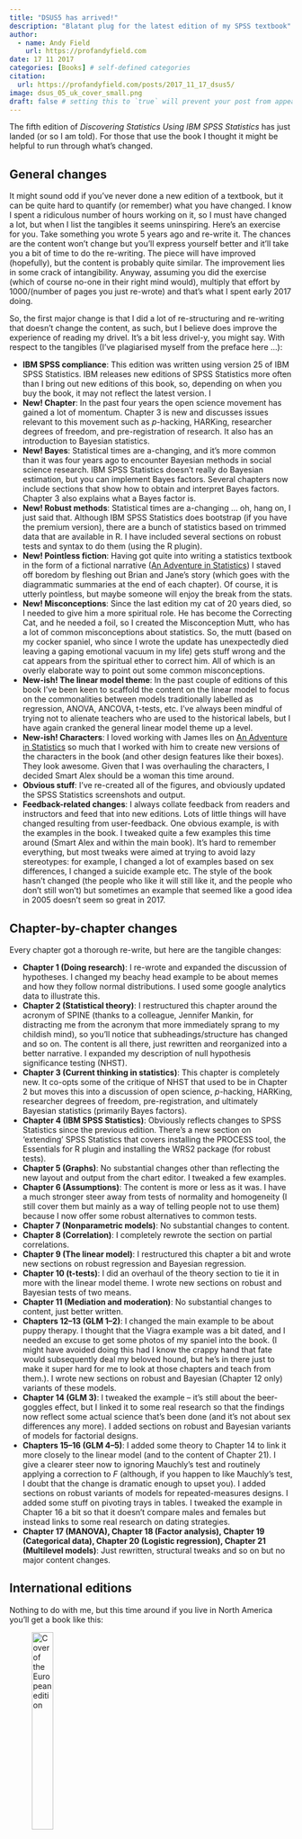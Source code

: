 ```yaml
---
title: "DSUS5 has arrived!"
description: "Blatant plug for the latest edition of my SPSS textbook"
author:
  - name: Andy Field
    url: https://profandyfield.com
date: 17 11 2017
categories: [Books] # self-defined categories
citation: 
  url: https://profandyfield.com/posts/2017_11_17_dsus5/ 
image: dsus_05_uk_cover_small.png
draft: false # setting this to `true` will prevent your post from appearing on your listing page until you're ready!
---
```


The fifth edition of <em>Discovering Statistics Using IBM SPSS Statistics</em> has just landed (or so I am told). For those that use the book I thought it might be helpful to run through what's changed.

<h2>General changes</h2>

It might sound odd if you've never done a new edition of a textbook, but it can be quite hard to quantify (or remember) what you have changed. I know I spent a ridiculous number of hours working on it, so I must have changed a lot, but when I list the tangibles it seems uninspiring. Here's an exercise for you. Take something you wrote 5 years ago and re-write it. The chances are the content won't change but you'll express yourself better and it'll take you a bit of time to do the re-writing. The piece will have improved (hopefully), but the content is probably quite similar. The improvement lies in some crack of intangibility. Anyway, assuming you did the exercise (which of course no-one in their right mind would), multiply that effort by 1000/(number of pages you just re-wrote) and that's what I spent early 2017 doing.

So, the first major change is that I did a lot of re-structuring and re-writing that doesn't change the content, as such, but I believe does improve the experience of reading my drivel. It's a bit less drivel-y, you might say. With respect to the tangibles (I've plagiarised myself from the preface here ...):

<ul>
<li><strong>IBM SPSS compliance</strong>: This edition was written using version 25 of IBM SPSS Statistics. IBM releases new editions of SPSS Statistics more often than I bring out new editions of this book, so, depending on when you buy the book, it may not reflect the latest version. I</li>
<li><strong>New! Chapter</strong>: In the past four years the open science movement has gained a lot of momentum. Chapter 3 is new and discusses issues relevant to this movement such as <em>p</em>-hacking, HARKing, researcher degrees of freedom, and pre-registration of research. It also has an introduction to Bayesian statistics.</li>
<li><strong>New! Bayes</strong>: Statistical times are a-changing, and it’s more common than it was four years ago to encounter Bayesian methods in social science research. IBM SPSS Statistics doesn’t really do Bayesian estimation, but you can implement Bayes factors. Several chapters now include sections that show how to obtain and interpret Bayes factors. Chapter 3 also explains what a Bayes factor is.</li>
<li><strong>New! Robust methods</strong>: Statistical times are a-changing … oh, hang on, I just said that. Although IBM SPSS Statistics does bootstrap (if you have the premium version), there are a bunch of statistics based on trimmed data that are available in R. I have included several sections on robust tests and syntax to do them (using the R plugin).</li>
<li><strong>New! Pointless fiction</strong>: Having got quite into writing a statistics textbook in the form of a fictional narrative (<a href="https://www.discoveringstatistics.com/books/an-adventure-in-statistics/">An Adventure in Statistics</a>) I staved off boredom by fleshing out Brian and Jane’s story (which goes with the diagrammatic summaries at the end of each chapter). Of course, it is utterly pointless, but maybe someone will enjoy the break from the stats.</li>
<li><strong>New! Misconceptions</strong>: Since the last edition my cat of 20 years died, so I needed to give him a more spiritual role. He has become the Correcting Cat, and he needed a foil, so I created the Misconception Mutt, who has a lot of common misconceptions about statistics. So, the mutt (based on my cocker spaniel, who since I wrote the update has unexpectedly died leaving a gaping emotional vacuum in my life) gets stuff wrong and the cat appears from the spiritual ether to correct him. All of which is an overly elaborate way to point out some common misconceptions.</li>
<li><strong>New-ish! The linear model theme</strong>: In the past couple of editions of this book I’ve been keen to scaffold the content on the linear model to focus on the commonalities between models traditionally labelled as regression, ANOVA, ANCOVA, t-tests, etc. I’ve always been mindful of trying not to alienate teachers who are used to the historical labels, but I have again cranked the general linear model theme up a level.</li>
<li><strong>New-ish! Characters</strong>: I loved working with James Iles on <a href="https://www.discoveringstatistics.com/books/an-adventure-in-statistics/">An Adventure in Statistics</a> so much that I worked with him to create new versions of the characters in the book (and other design features like their boxes). They look awesome. Given that I was overhauling the characters, I decided Smart Alex should be a woman this time around.</li>
<li><strong>Obvious stuff</strong>: I’ve re-created all of the figures, and obviously updated the SPSS Statistics screenshots and output.</li>
<li><strong>Feedback-related changes</strong>: I always collate feedback from readers and instructors and feed that into new editions. Lots of little things will have changed resulting from user-feedback. One obvious example, is with the examples in the book. I tweaked quite a few examples this time around (Smart Alex and within the main book). It's hard to remember everything, but most tweaks were aimed at trying to avoid lazy stereotypes: for example, I changed a lot of examples based on sex differences, I changed a suicide example etc. The style of the book hasn't changed (the people who like it will still like it, and the people who don't still won't) but sometimes an example that seemed like a good idea in 2005 doesn't seem so great in 2017.</li>
</ul>

<h2>Chapter-by-chapter changes</h2>

Every chapter got a thorough re-write, but here are the tangible changes:

<ul>
<li><strong>Chapter 1 (Doing research)</strong>: I re-wrote and expanded the discussion of hypotheses. I changed my beachy head example to be about memes and how they follow normal distributions. I used some google analytics data to illustrate this.</li>
<li><strong>Chapter 2 (Statistical theory)</strong>: I restructured this chapter around the acronym of SPINE (thanks to a colleague, Jennifer Mankin, for distracting me from the acronym that more immediately sprang to my childish mind), so you’ll notice that subheadings/structure has changed and so on. The content is all there, just rewritten and reorganized into a better narrative. I expanded my description of null hypothesis significance testing (NHST).</li>
<li><strong>Chapter 3 (Current thinking in statistics)</strong>: This chapter is completely new. It co-opts some of the critique of NHST that used to be in Chapter 2 but moves this into a discussion of open science, <em>p</em>-hacking, HARKing, researcher degrees of freedom, pre-registration, and ultimately Bayesian statistics (primarily Bayes factors).</li>
<li><strong>Chapter 4 (IBM SPSS Statistics)</strong>: Obviously reflects changes to SPSS Statistics since the previous edition. There’s a new section on ‘extending’ SPSS Statistics that covers installing the PROCESS tool, the Essentials for R plugin and installing the WRS2 package (for robust tests).</li>
<li><strong>Chapter 5 (Graphs)</strong>: No substantial changes other than reflecting the new layout and output from the chart editor. I tweaked a few examples.</li>
<li><strong>Chapter 6 (Assumptions)</strong>: The content is more or less as it was. I have a much stronger steer away from tests of normality and homogeneity (I still cover them but mainly as a way of telling people not to use them) because I now offer some robust alternatives to common tests.</li>
<li><strong>Chapter 7 (Nonparametric models)</strong>: No substantial changes to content.</li>
<li><strong>Chapter 8 (Correlation)</strong>: I completely rewrote the section on partial correlations.</li>
<li><strong>Chapter 9 (The linear model)</strong>: I restructured this chapter a bit and wrote new sections on robust regression and Bayesian regression.</li>
<li><strong>Chapter 10 (t-tests)</strong>: I did an overhaul of the theory section to tie it in more with the linear model theme. I wrote new sections on robust and Bayesian tests of two means.</li>
<li><strong>Chapter 11 (Mediation and moderation)</strong>: No substantial changes to content, just better written.</li>
<li><strong>Chapters 12–13 (GLM 1–2)</strong>: I changed the main example to be about puppy therapy. I thought that the Viagra example was a bit dated, and I needed an excuse to get some photos of my spaniel into the book. (I might have avoided doing this had I know the crappy hand that fate would subsequently deal my beloved hound, but he's in there just to make it super hard for me to look at those chapters and teach from them.). I wrote new sections on robust and Bayesian (Chapter 12 only) variants of these models.</li>
<li><strong>Chapter 14 (GLM 3)</strong>: I tweaked the example – it’s still about the beer-goggles effect, but I linked it to some real research so that the findings now reflect some actual science that’s been done (and it's not about sex differences any more). I added sections on robust and Bayesian variants of models for factorial designs.</li>
<li><strong>Chapters 15–16 (GLM 4–5)</strong>: I added some theory to Chapter 14 to link it more closely to the linear model (and to the content of Chapter 21). I give a clearer steer now to ignoring Mauchly’s test and routinely applying a correction to <em>F</em> (although, if you happen to like Mauchly’s test, I doubt that the change is dramatic enough to upset you). I added sections on robust variants of models for repeated-measures designs. I added some stuff on pivoting trays in tables. I tweaked the example in Chapter 16 a bit so that it doesn’t compare males and females but instead links to some real research on dating strategies.</li>
<li><strong>Chapter 17 (MANOVA), Chapter 18 (Factor analysis), Chapter 19 (Categorical data), Chapter 20 (Logistic regression), Chapter 21 (Multilevel models)</strong>: Just rewritten, structural tweaks and so on but no major content changes.</li>
</ul>

<h2>International editions</h2>

Nothing to do with me, but this time around if you live in North America you'll get a book like this:

![Cover of the European edition](dsus_05_uk_cover_small.png){width="30%"}

In the rest of the world it'll look like this:

![Cover of the 'European'rest of the world' edition](dsus_05_na_cover_small.png){width="30%"}

The basic difference is in the page size and formatting. The North American edition has wider pages and a three column layout, the standard edition doesn't. The content is exactly the same (I say this confidently despite the fact that I haven't actually seen the proofs for the North American edition so I have no idea whether the publishers changed my UK spellings to US spellings or edited out anything they secretly wished I hadn't put in the book.)

So there you have it. Needless to say I hope that those using the book think that things have got better ...
